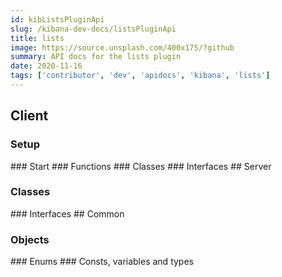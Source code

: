 ```yaml
---
id: kibListsPluginApi
slug: /kibana-dev-docs/listsPluginApi
title: lists
image: https://source.unsplash.com/400x175/?github
summary: API docs for the lists plugin
date: 2020-11-16
tags: ['contributor', 'dev', 'apidocs', 'kibana', 'lists']
---
```



## Client

### Setup
<DocDefinitionList data={[listsObj.client.setup]}/>
### Start
<DocDefinitionList data={[listsObj.client.start]}/>
### Functions
<DocDefinitionList data={listsObj.client.functions}/>
### Classes
<DocDefinitionList data={listsObj.client.classes}/>
### Interfaces
<DocDefinitionList data={listsObj.client.interfaces}/>
## Server

### Classes
<DocDefinitionList data={listsObj.server.classes}/>
### Interfaces
<DocDefinitionList data={listsObj.server.interfaces}/>
## Common

### Objects
<DocDefinitionList data={listsObj.common.objects}/>
### Enums
<DocDefinitionList data={listsObj.common.enums}/>
### Consts, variables and types
<DocDefinitionList data={listsObj.common.misc}/>
